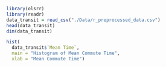 ```r
library(olsrr)
library(readr)
data_transit = read_csv("./Data/r_preprocessed_data.csv")
head(data_transit)
dim(data_transit)

hist(
  data_transit$`Mean Time`,
  main = "Histogram of Mean Commute Time",
  xlab = "Mean Commute Time")

```
